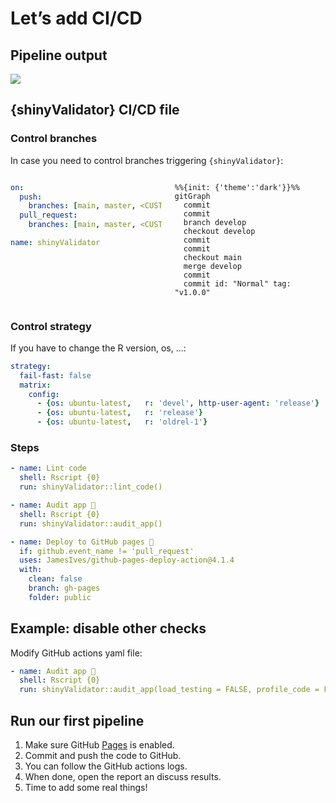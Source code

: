 # Let's add CI/CD {.vertical-center}

## Pipeline output 

![](assets/images/png/gitlab-pipeline.png){fig-alt="shinyValidator pipeline on GitLab CI."}


## {shinyValidator} CI/CD file

::: {.panel-tabset}

### Control branches

In case you need to control branches triggering `{shinyValidator}`:

:::: {.columns}

::: {.column width="50%"}
```yaml
on:
  push:
    branches: [main, master, <CUSTOM_BRANCH>]
  pull_request:
    branches: [main, master, <CUSTOM_BRANCH>]

name: shinyValidator
```
:::

::: {.column width="50%"}
```mermaid
%%{init: {'theme':'dark'}}%%
gitGraph
  commit
  commit
  branch develop
  checkout develop
  commit
  commit
  checkout main
  merge develop
  commit
  commit id: "Normal" tag: "v1.0.0"
```
:::

::::

### Control strategy 

If you have to change the R version, os, ...:

```yaml
strategy:
  fail-fast: false
  matrix:
    config:
      - {os: ubuntu-latest,   r: 'devel', http-user-agent: 'release'}
      - {os: ubuntu-latest,   r: 'release'}
      - {os: ubuntu-latest,   r: 'oldrel-1'}
```


### Steps

```yaml
- name: Lint code
  shell: Rscript {0}
  run: shinyValidator::lint_code()

- name: Audit app 🏥
  shell: Rscript {0}
  run: shinyValidator::audit_app()

- name: Deploy to GitHub pages 🚀
  if: github.event_name != 'pull_request'
  uses: JamesIves/github-pages-deploy-action@4.1.4
  with:
    clean: false
    branch: gh-pages
    folder: public
```

:::

## Example: disable other checks

Modify GitHub actions yaml file:

```yaml
- name: Audit app 🏥
  shell: Rscript {0}
  run: shinyValidator::audit_app(load_testing = FALSE, profile_code = FALSE, check_reactivity = FALSE)
```

## Run our first pipeline

1. Make sure GitHub [Pages](https://github.com/DivadNojnarg/RtmpXU8dBM/settings/pages) is enabled.
2. Commit and push the code to GitHub.
3. You can follow the GitHub actions logs.
4. When done, open the report an discuss results.
5. Time to add some real things!